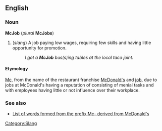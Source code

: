 ==English==
===Noun===
{{wikipedia}}
'''McJob''' (''plural'' '''McJobs''')
#(''slang'') A job paying low wages, requiring few skills and having little opportunity for promotion.
#:''I got a '''McJob''' bus(s)ing tables at the local taco joint.''

====Etymology====
[[Mc]], from the name of the restaurant franchise [[w:McDonald's Corporation|McDonald's]] and [[job]], due to jobs at McDonald's having a reputation of consisting of menial tasks and with employees having little or not influence over their workplace.

===See also===
*[[w:McWords|List of words formed from the prefix Mc- derived from McDonald's]]

[[Category:Slang]]